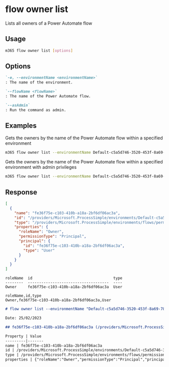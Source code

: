 
# flow owner list

Lists all owners of a Power Automate flow

## Usage

```sh
m365 flow owner list [options]
```

## Options

```md definition-list
`-e, --environmentName <environmentName>`
: The name of the environment.

`--flowName <flowName>`
: The name of the Power Automate flow.

`--asAdmin`
: Run the command as admin.
```

<Global />

## Examples

Gets the owners by the name of the Power Automate flow within a specified environment

```sh
m365 flow owner list --environmentName Default-c5a5d746-3520-453f-8a69-780f8e44917e --flowName 72f2be4a-78c1-4220-a048-dbf557296a72
```

Gets the owners by the name of the Power Automate flow within a specified environment with admin privileges

```sh
m365 flow owner list --environmentName Default-c5a5d746-3520-453f-8a69-780f8e44917e --flowName 72f2be4a-78c1-4220-a048-dbf557296a72 --asAdmin
```

## Response

<Tabs>
  <TabItem value="JSON">

  ```json
  [
    {
      "name": "fe36f75e-c103-410b-a18a-2bf6df06ac3a",
      "id": "/providers/Microsoft.ProcessSimple/environments/Default-c5a5d746-3520-453f-8a69-780f8e44917e/flows/72f2be4a-78c1-4220-a048-dbf557296a72/permissions/fe36f75e-c103-410b-a18a-2bf6df06ac3a",
      "type": "/providers/Microsoft.ProcessSimple/environments/flows/permissions",
      "properties": {
        "roleName": "Owner",
        "permissionType": "Principal",
        "principal": {
          "id": "fe36f75e-c103-410b-a18a-2bf6df06ac3a",
          "type": "User"
        }
      }
    }
  ]
  ```

  </TabItem>
  <TabItem value="Text">

  ```text
  roleName  id                                    type
  --------  ------------------------------------  ----
  Owner     fe36f75e-c103-410b-a18a-2bf6df06ac3a  User
  ```

  </TabItem>
  <TabItem value="CSV">

  ```csv
  roleName,id,type
  Owner,fe36f75e-c103-410b-a18a-2bf6df06ac3a,User
  ```

  </TabItem>
  <TabItem value="Markdown">

  ```md
  # flow owner list --environmentName "Default-c5a5d746-3520-453f-8a69-780f8e44917e" --flowName "72f2be4a-78c1-4220-a048-dbf557296a72"

  Date: 25/02/2023

  ## fe36f75e-c103-410b-a18a-2bf6df06ac3a (/providers/Microsoft.ProcessSimple/environments/Default-c5a5d746-3520-453f-8a69-780f8e44917e/flows/72f2be4a-78c1-4220-a048-dbf557296a72/permissions/fe36f75e-c103-410b-a18a-2bf6df06ac3a)

  Property | Value
  ---------|-------
  name | fe36f75e-c103-410b-a18a-2bf6df06ac3a
  id | /providers/Microsoft.ProcessSimple/environments/Default-c5a5d746-3520-453f-8a69-780f8e44917e/flows/72f2be4a-78c1-4220-a048-dbf557296a72/permissions/fe36f75e-c103-410b-a18a-2bf6df06ac3a
  type | /providers/Microsoft.ProcessSimple/environments/flows/permissions
  properties | {"roleName":"Owner","permissionType":"Principal","principal":{"id":"fe36f75e-c103-410b-a18a-2bf6df06ac3a","type":"User"}}
  ```

  </TabItem>
</Tabs>

